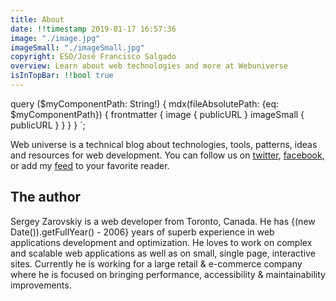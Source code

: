 ```yaml
---
title: About
date: !!timestamp 2019-01-17 16:57:36
image: "./image.jpg"
imageSmall: "./imageSmall.jpg"
copyright: ESO/José Francisco Salgado
overview: Learn about web technologies and more at Webuniverse
isInTopBar: !!bool true
---
```

query ($myComponentPath: String!) {
    mdx(fileAbsolutePath: {eq: $myComponentPath}) {
        frontmatter {
            image {
                publicURL
            }
            imageSmall {
                publicURL
            }
        }
    }
}
`;

Web universe is a technical blog about technologies, tools, patterns, ideas and resources for web development. You can follow us on [twitter](https://twitter.com/webuniverseio), [facebook](https://www.facebook.com/webuniverseio), or add my [feed](/rss.xml) to your favorite reader.

## The author
<div>
Sergey Zarovskiy is a web developer from Toronto, Canada. He has <span>{(new Date()).getFullYear() - 2006}</span> years of superb experience in web applications development and optimization. He loves to work on complex and scalable web applications as well as on small, single page, interactive sites. Currently he is working for a large retail & e-commerce company where he is focused on bringing performance, accessibility & maintainability improvements.
</div>